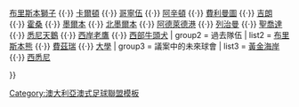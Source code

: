 {{Navbox
| name = AFL
| title = [[澳大利亞澳式足球聯盟]]球會
| titlestyle = background:#bfd7ff;
| groupstyle = background:#bfd7ff;
| group1 = 球會
| list1 = [[阿德萊德澳式足球會|阿德萊德]] {{·}} [[布里斯本獅子澳式足球會|布里斯本獅子]] {{·}} [[卡爾頓澳式足球會|卡爾頓]] {{·}} [[哥寧伍澳式足球會|哥寧伍]] {{·}} [[阿辛頓澳式足球會|阿辛頓]] {{·}} [[費利曼圖澳式足球會|費利曼圖]] {{·}} [[吉朗澳式足球會|吉朗]] {{·}} [[霍桑澳式足球會|霍桑]] {{·}} [[墨爾本澳式足球會|墨爾本]] {{·}} [[北墨爾本澳式足球會|北墨爾本]] {{·}} [[阿德萊德港澳式足球會|阿德萊德港]] {{·}} [[列治曼澳式足球會|列治曼]] {{·}} [[聖喬達澳式足球會|聖喬達]] {{·}} [[悉尼天鵝澳式足球會|悉尼天鵝]] {{·}} [[西岸鷹澳式足球會|西岸老鷹]] {{·}} [[西部牛頭犬澳式足球會|西部牛頭犬]]
| group2 = 過去隊伍
| list2 = [[布里斯本熊澳式足球會|布里斯本熊]] {{·}} [[費茲瑞澳式足球會|費茲瑞]] {{·}} [[墨爾本大學澳式足球會|大學]]
| group3 = 議案中的未來球會
| list3 = [[黃金海岸澳式足球會|黃金海岸]] {{·}} [[西悉尼澳式足球會|西悉尼]]
</div>
}}<noinclude>
[[Category:澳大利亞澳式足球聯盟模板]]
</noinclude>